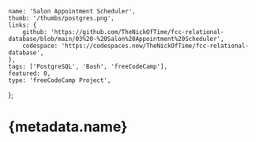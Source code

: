	name: 'Salon Appointment Scheduler',
	thumb: '/thumbs/postgres.png',
	links: {
		github: 'https://github.com/TheNickOfTime/fcc-relational-database/blob/main/03%20-%20Salon%20Appointment%20Scheduler',
		codespace: 'https://codespaces.new/TheNickOfTime/fcc-relational-database',
	},
	tags: ['PostgreSQL', 'Bash', 'freeCodeCamp'],
	featured: 0,
	type: 'freeCodeCamp Project',
};

# {metadata.name}
